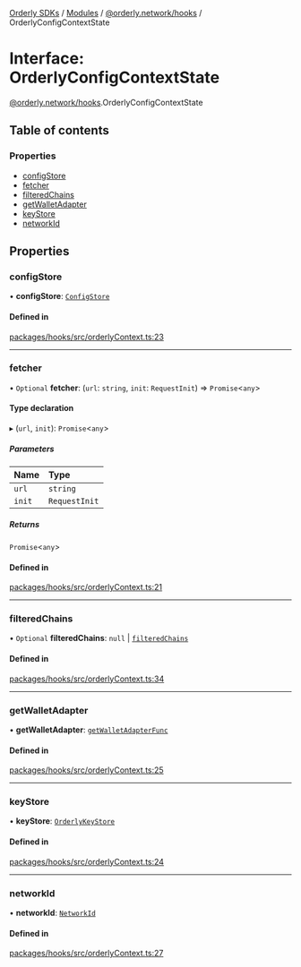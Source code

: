 [Orderly SDKs](/sdks/tech-doc/README) / [Modules](/sdks/tech-doc/modules) / [@orderly.network/hooks](/sdks/tech-doc/modules/orderly_network_hooks) / OrderlyConfigContextState

# Interface: OrderlyConfigContextState

[@orderly.network/hooks](/sdks/tech-doc/modules/orderly_network_hooks).OrderlyConfigContextState

## Table of contents

### Properties

- [configStore](/sdks/tech-doc/interfaces/orderly_network_hooks.OrderlyConfigContextState#configstore)
- [fetcher](/sdks/tech-doc/interfaces/orderly_network_hooks.OrderlyConfigContextState#fetcher)
- [filteredChains](/sdks/tech-doc/interfaces/orderly_network_hooks.OrderlyConfigContextState#filteredchains)
- [getWalletAdapter](/sdks/tech-doc/interfaces/orderly_network_hooks.OrderlyConfigContextState#getwalletadapter)
- [keyStore](/sdks/tech-doc/interfaces/orderly_network_hooks.OrderlyConfigContextState#keystore)
- [networkId](/sdks/tech-doc/interfaces/orderly_network_hooks.OrderlyConfigContextState#networkid)

## Properties

### configStore

• **configStore**: [`ConfigStore`](/sdks/tech-doc/interfaces/orderly_network_core.ConfigStore)

#### Defined in

[packages/hooks/src/orderlyContext.ts:23](https://github.com/OrderlyNetwork/js-sdk/blob/91fd031/packages/hooks/src/orderlyContext.ts#L23)

___

### fetcher

• `Optional` **fetcher**: (`url`: `string`, `init`: `RequestInit`) => `Promise`\<`any`\>

#### Type declaration

▸ (`url`, `init`): `Promise`\<`any`\>

##### Parameters

| Name | Type |
| :------ | :------ |
| `url` | `string` |
| `init` | `RequestInit` |

##### Returns

`Promise`\<`any`\>

#### Defined in

[packages/hooks/src/orderlyContext.ts:21](https://github.com/OrderlyNetwork/js-sdk/blob/91fd031/packages/hooks/src/orderlyContext.ts#L21)

___

### filteredChains

• `Optional` **filteredChains**: ``null`` \| [`filteredChains`](../modules/orderly_network_hooks#filteredchains)

#### Defined in

[packages/hooks/src/orderlyContext.ts:34](https://github.com/OrderlyNetwork/js-sdk/blob/91fd031/packages/hooks/src/orderlyContext.ts#L34)

___

### getWalletAdapter

• **getWalletAdapter**: [`getWalletAdapterFunc`](../modules/orderly_network_core#getwalletadapterfunc)

#### Defined in

[packages/hooks/src/orderlyContext.ts:25](https://github.com/OrderlyNetwork/js-sdk/blob/91fd031/packages/hooks/src/orderlyContext.ts#L25)

___

### keyStore

• **keyStore**: [`OrderlyKeyStore`](orderly_network_core.OrderlyKeyStore)

#### Defined in

[packages/hooks/src/orderlyContext.ts:24](https://github.com/OrderlyNetwork/js-sdk/blob/91fd031/packages/hooks/src/orderlyContext.ts#L24)

___

### networkId

• **networkId**: [`NetworkId`](../modules/orderly_network_types#networkid)

#### Defined in

[packages/hooks/src/orderlyContext.ts:27](https://github.com/OrderlyNetwork/js-sdk/blob/91fd031/packages/hooks/src/orderlyContext.ts#L27)
